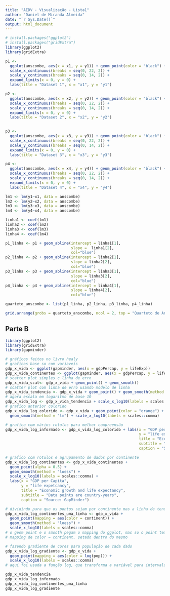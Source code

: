 ```yaml
---
title: "AEDV - Visualização - Lista1"
author: "Daniel de Miranda Almeida"
date: "`r Sys.Date()`"
output: html_document
---
```


```r
# install.packages("ggplot2")
# install.packages("gridExtra")
library(ggplot2)
library(gridExtra)

p1 <-
  ggplot(anscombe, aes(x = x1, y = y1)) + geom_point(color = "black") + 
  scale_x_continuous(breaks = seq(0, 22, 2)) + 
  scale_y_continuous(breaks = seq(0, 14, 2)) +
  expand_limits(x = 0, y = 0) +
  labs(title = "Dataset 1", x = "x1", y = "y1")

p2 <-
  ggplot(anscombe, aes(x = x2, y = y2)) + geom_point(color = "black") + 
  scale_x_continuous(breaks = seq(0, 22, 2)) + 
  scale_y_continuous(breaks = seq(0, 14, 2)) +
  expand_limits(x = 0, y = 0) +
  labs(title = "Dataset 2", x = "x2", y = "y2")
  

p3 <-
  ggplot(anscombe, aes(x = x3, y = y3)) + geom_point(color = "black") + 
  scale_x_continuous(breaks = seq(0, 22, 2)) + 
  scale_y_continuous(breaks = seq(0, 14, 2)) +
  expand_limits(x = 0, y = 0) +
  labs(title = "Dataset 3", x = "x3", y = "y3")

p4 <-
  ggplot(anscombe, aes(x = x4, y = y4)) + geom_point(color = "black") + 
  scale_x_continuous(breaks = seq(0, 22, 2)) + 
  scale_y_continuous(breaks = seq(0, 14, 2)) +
  expand_limits(x = 0, y = 0) +
  labs(title = "Dataset 4", x = "x4", y = "y4")

lm1 <- lm(y1~x1, data = anscombe)
lm2 <- lm(y2~x2, data = anscombe)
lm3 <- lm(y3~x3, data = anscombe)
lm4 <- lm(y4~x4, data = anscombe)

linha1 <- coef(lm1)
linha2 <- coef(lm2)
linha3 <- coef(lm3)
linha4 <- coef(lm4)

p1_linha <- p1 + geom_abline(intercept = linha1[1],
                             slope =  linha1[2],
                             col="blue")
p2_linha <- p2 + geom_abline(intercept = linha2[1],
                             slope = linha2[2],
                             col="blue")
p3_linha <- p3 + geom_abline(intercept = linha3[1],
                             slope = linha3[2],
                             col="blue")
p4_linha <- p4 + geom_abline(intercept = linha4[1],
                             slope = linha4[2],
                             col="blue")

quarteto_anscombe <- list(p1_linha, p2_linha, p3_linha, p4_linha)

grid.arrange(grobs = quarteto_anscombe, ncol = 2, top = "Quarteto de Anscombe")
```

## Parte B

```r
library(ggplot2)
library(gridExtra)
library(gapminder)

# gráficos feitos no livro healy
# graficos base so com variaveis
gdp_x_vida <- ggplot(gapminder, aes(x = gdpPercap, y = lifeExp))
gdp_x_vida_continentes <- ggplot(gapminder, aes(x = gdpPercap, y = lifeExp, color = continent, fill = continent))
# scatter plot simples c linha de erro
gdp_x_vida_scat<- gdp_x_vida + geom_point() + geom_smooth()
# scatter plot com linha de erro usando modelo de linha
gdp_x_vida_tendencia <- gdp_x_vida + geom_point() + geom_smooth(method = "lm")
# agora escala em logaritmo de base 10
gdp_x_vida_log <- gdp_x_vida_tendencia + scale_x_log10(labels = scales::comma)
# grafico anterior colorido
gdp_x_vida_log_colorido <- gdp_x_vida + geom_point(color = "orange") +
  geom_smooth(method = "lm") + scale_x_log10(labels = scales::comma)

# grafico com vários rotulos para melhor compreensão
gdp_x_vida_log_informado <- gdp_x_vida_log_colorido + labs(x = "GDP per Capita",
                                                           y = "life expetcancy",
                                                           title = "Economic growth and life expectancy",
                                                           subtitle = "Data points are country-years",
                                                           caption = "Source: GapMinder")

# grafico com rotulos e agrupamento de dados por continente
gdp_x_vida_log_continentes <- gdp_x_vida_continentes + 
  geom_point(alpha = 0.5) + 
  geom_smooth(method = "loess") +
  scale_x_log10(labels = scales::comma) +
  labs(x = "GDP per Capita",
       y = "life expetcancy",
       title = "Economic growth and life expectancy",
       subtitle = "Data points are country-years",
       caption = "Source: GapMinder")

# dividindo para que os pontos sejam por continente mas a linha de tendencia não
gdp_x_vida_log_continentes_uma_linha <- gdp_x_vida +
  geom_point(mapping = aes(color = continent)) +
  geom_smooth(method = "loess") +
  scale_x_log10(labels = scales::comma)
# o geom point e o smooth pegam o mapping do ggplot, mas so o point tem também o
# mapping de color = continent, setado dentro do mesmo

# fazendo gradiente de cores para população de cada dado
gdp_x_vida_log_gradiente <- gdp_x_vida +
  geom_point(mapping = aes(color = log(pop))) +
  scale_x_log10(labels = scales::comma)
# aqui foi usada a função log, que transforma a variável para intervalos logaritmicos

gdp_x_vida_tendencia 
gdp_x_vida_log_informado
gdp_x_vida_log_continentes_uma_linha
gdp_x_vida_log_gradiente
```

